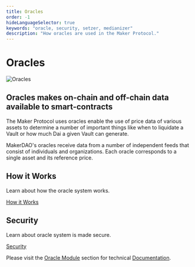 ```yaml
---
title: Oracles
order: -1
hideLanguageSelector: true
keywords: "oracle, security, setzer, medianizer"
description: "How oracles are used in the Maker Protocol."
---
```


# Oracles

<InfoBlock>


![Oracles](/images/illustrations/Squid-3.png)

<Box>


## Oracles makes on-chain and off-chain data available to smart-contracts

</Box>


</InfoBlock>


The Maker Protocol uses oracles enable the use of price data of various assets to determine a number of important things like when to liquidate a Vault or how much Dai a given Vault can generate.

MakerDAO's oracles receive data from a number of independent feeds that consist of individuals and organizations. Each oracle corresponds to a single asset and its reference price.

<Tout>


<Box>


## How it Works

Learn about how the oracle system works.

[How it Works](/learn/Oracles/how-it-works/)

</Box>


<Box>


## Security

Learn about oracle system is made secure.

[Security](/learn/Oracles/security/)

</Box>


</Tout>


Please visit the [Oracle Module](https://docs.makerdao.com/smart-contract-modules/oracle-module) section for technical [Documentation](https://docs.makerdao.com/).
